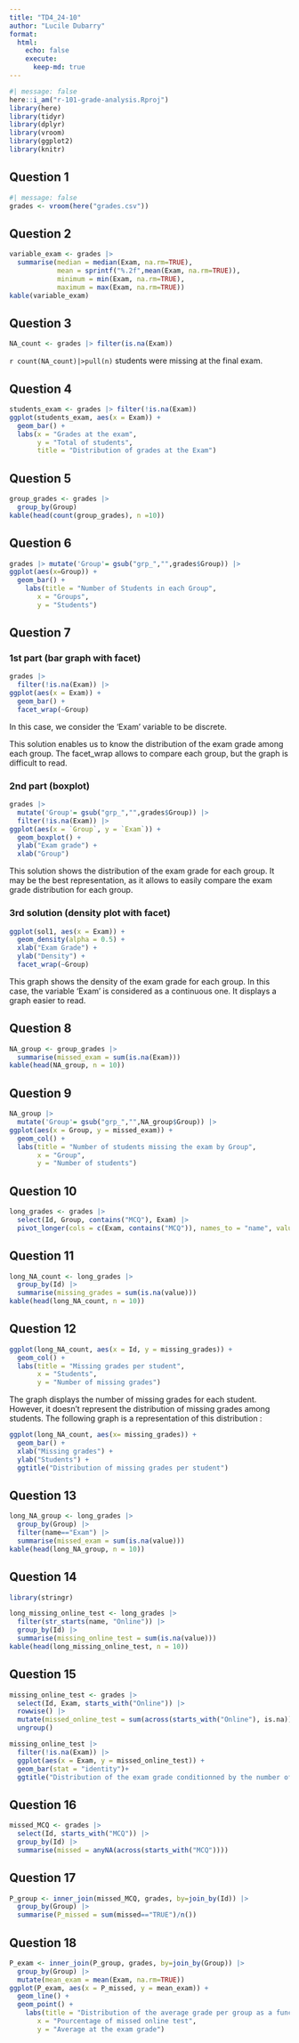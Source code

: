 ```yaml
---
title: "TD4_24-10"
author: "Lucile Dubarry"
format: 
  html:
    echo: false
    execute:  
      keep-md: true
---
```


```r
#| message: false
here::i_am("r-101-grade-analysis.Rproj")
library(here)
library(tidyr)
library(dplyr)
library(vroom)
library(ggplot2)
library(knitr)
```

## Question 1 

```r
#| message: false
grades <- vroom(here("grades.csv"))
```

## Question 2

```r
variable_exam <- grades |>
  summarise(median = median(Exam, na.rm=TRUE), 
            mean = sprintf("%.2f",mean(Exam, na.rm=TRUE)), 
            minimum = min(Exam, na.rm=TRUE), 
            maximum = max(Exam, na.rm=TRUE))
kable(variable_exam)
```

## Question 3

```r
NA_count <- grades |> filter(is.na(Exam))
```
`r count(NA_count)|>pull(n)` students were missing at the final exam. 

## Question 4

```r
students_exam <- grades |> filter(!is.na(Exam))
ggplot(students_exam, aes(x = Exam)) +
  geom_bar() +
  labs(x = "Grades at the exam",
       y = "Total of students", 
       title = "Distribution of grades at the Exam")
```

## Question 5

```r
group_grades <- grades |> 
  group_by(Group)
kable(head(count(group_grades), n =10))
```

## Question 6

```r
grades |> mutate('Group'= gsub("grp_","",grades$Group)) |>
ggplot(aes(x=Group)) +
  geom_bar() +
    labs(title = "Number of Students in each Group",
       x = "Groups", 
       y = "Students")
```

## Question 7 
### 1st part (bar graph with facet)

```r
grades |> 
  filter(!is.na(Exam)) |>
ggplot(aes(x = Exam)) +
  geom_bar() +
  facet_wrap(~Group)
```
In this case, we consider the 'Exam' variable to be discrete. 

This solution enables us to know the distribution of the exam grade among each group. The facet_wrap allows to compare each group, but the graph is difficult to read. 

### 2nd part (boxplot)

```r
grades |> 
  mutate('Group'= gsub("grp_","",grades$Group)) |>
  filter(!is.na(Exam)) |> 
ggplot(aes(x = `Group`, y = `Exam`)) +
  geom_boxplot() +
  ylab("Exam grade") +
  xlab("Group")
```
This solution shows the distribution of the exam grade for each group. It may be the best representation, as it allows to easily compare the exam grade distribution for each group. 

### 3rd solution (density plot with facet)

```r
ggplot(sol1, aes(x = Exam)) +
  geom_density(alpha = 0.5) +
  xlab("Exam Grade") +
  ylab("Density") +
  facet_wrap(~Group)
```
This graph shows the density of the exam grade for each group. In this case, the variable 'Exam' is considered as a continuous one. It displays a graph easier to read. 

## Question 8

```r
NA_group <- group_grades |>
  summarise(missed_exam = sum(is.na(Exam)))
kable(head(NA_group, n = 10))
```


## Question 9

```r
NA_group |> 
  mutate('Group'= gsub("grp_","",NA_group$Group)) |> 
ggplot(aes(x = Group, y = missed_exam)) +
  geom_col() +
  labs(title = "Number of students missing the exam by Group",
       x = "Group",
       y = "Number of students")
```

## Question 10

```r
long_grades <- grades |>
  select(Id, Group, contains("MCQ"), Exam) |>
  pivot_longer(cols = c(Exam, contains("MCQ")), names_to = "name", values_to = "value")
```

## Question 11

```r
long_NA_count <- long_grades |>
  group_by(Id) |>
  summarise(missing_grades = sum(is.na(value)))
kable(head(long_NA_count, n = 10))
```

## Question 12

```r
ggplot(long_NA_count, aes(x = Id, y = missing_grades)) +
  geom_col() +
  labs(title = "Missing grades per student",
       x = "Students", 
       y = "Number of missing grades")
```

The graph displays the number of missing grades for each student. However, it doesn't represent the distribution of missing grades among students. The following graph is a representation of this distribution : 

```r
ggplot(long_NA_count, aes(x= missing_grades)) + 
  geom_bar() + 
  xlab("Missing grades") + 
  ylab("Students") + 
  ggtitle("Distribution of missing grades per student")
```


## Question 13

```r
long_NA_group <- long_grades |>
  group_by(Group) |>
  filter(name=="Exam") |>
  summarise(missed_exam = sum(is.na(value)))
kable(head(long_NA_group, n = 10))
```

## Question 14

```r
library(stringr)
```

```r
long_missing_online_test <- long_grades |>
  filter(str_starts(name, "Online")) |>  
  group_by(Id) |>
  summarise(missing_online_test = sum(is.na(value)))
kable(head(long_missing_online_test, n = 10))
```

## Question 15

```r
missing_online_test <- grades |> 
  select(Id, Exam, starts_with("Online")) |>
  rowwise() |>
  mutate(missed_online_test = sum(across(starts_with("Online"), is.na))) |>
  ungroup()
```

```r
missing_online_test |> 
  filter(!is.na(Exam)) |>
  ggplot(aes(x = Exam, y = missed_online_test)) +
  geom_bar(stat = "identity")+ 
  ggtitle("Distribution of the exam grade conditionned by the number of missing grades")
```

## Question 16

```r
missed_MCQ <- grades |>
  select(Id, starts_with("MCQ")) |>
  group_by(Id) |>
  summarise(missed = anyNA(across(starts_with("MCQ"))))
```

## Question 17

```r
P_group <- inner_join(missed_MCQ, grades, by=join_by(Id)) |>
  group_by(Group) |>
  summarise(P_missed = sum(missed=="TRUE")/n())
```

## Question 18

```r
P_exam <- inner_join(P_group, grades, by=join_by(Group)) |> 
  group_by(Group) |>
  mutate(mean_exam = mean(Exam, na.rm=TRUE))
ggplot(P_exam, aes(x = P_missed, y = mean_exam)) +
  geom_line() +
  geom_point() +
    labs(title = "Distribution of the average grade per group as a function of missed online test",
       x = "Pourcentage of missed online test", 
       y = "Average at the exam grade")
```

